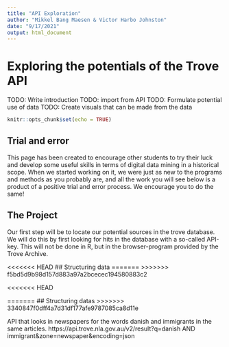 ```yaml
---
title: "API Exploration"
author: "Mikkel Bang Maesen & Victor Harbo Johnston"
date: "9/17/2021"
output: html_document
---
```

# Exploring the potentials of the Trove API

TODO: Write introduction 
TODO: import from API 
TODO: Formulate potential use of data
TODO: Create visuals that can be made from the data
```r
knitr::opts_chunk$set(echo = TRUE)
```

## Trial and error
This page has been created to encourage other students to try their luck and develop some useful skills in terms of digital data mining in a historical scope. 
When we started working on it, we were just as new to the programs and methods as you probably are, and all the work you will see below is a product of a positive trial and error process. We encourage you to do the same!

## The Project

Our first step will be to locate our potential sources in the trove database. 
We will do this by first looking for hits in the database with a so-called API-key. This will not be done in R, but in the browser-program provided by the Trove Archive. 

<<<<<<< HEAD
## Structuring data
=======
>>>>>>> f5bd5d9b98d157d883a97a2bcecec194580883c2

<<<<<<< HEAD

=======
## Structuring datas
>>>>>>> 3340847f0dff4a7d31df177afe9787085ca8d11e

API that looks in  newspapers for the words danish and immigrants in the same articles.
https://api.trove.nla.gov.au/v2/result?q=danish AND immigrant&zone=newspaper&encoding=json


